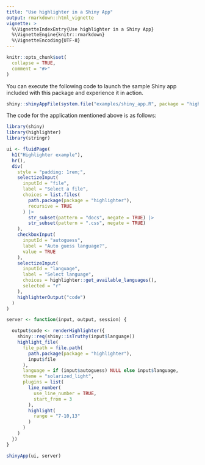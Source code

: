 ```yaml
---
title: "Use highlighter in a Shiny App"
output: rmarkdown::html_vignette
vignette: >
  %\VignetteIndexEntry{Use highlighter in a Shiny App}
  %\VignetteEngine{knitr::rmarkdown}
  %\VignetteEncoding{UTF-8}
---
```


```r
knitr::opts_chunk$set(
  collapse = TRUE,
  comment = "#>"
)
```

You can execute the following code to launch the sample Shiny app included with this package and
experience it in action.

```r
shiny::shinyAppFile(system.file("examples/shiny_app.R", package = "highlighter"))
```

The code for the application mentioned above is as follows:

```r
library(shiny)
library(highlighter)
library(stringr)

ui <- fluidPage(
  h1("Highlighter example"),
  hr(),
  div(
    style = "padding: 1rem;",
    selectizeInput(
      inputId = "file",
      label = "Select a file",
      choices = list.files(
        path.package(package = "highlighter"),
        recursive = TRUE
      ) |>
        str_subset(pattern = "docs", negate = TRUE) |>
        str_subset(pattern = ".css", negate = TRUE)
    ),
    checkboxInput(
      inputId = "autoguess",
      label = "Auto guess language?",
      value = TRUE
    ),
    selectizeInput(
      inputId = "language",
      label = "Select language",
      choices = highlighter::get_available_languages(),
      selected = "r"
    ),
    highlighterOutput("code")
  )
)

server <- function(input, output, session) {

  output$code <- renderHighlighter({
    shiny::req(shiny::isTruthy(input$language))
    highlight_file(
      file_path = file.path(
        path.package(package = "highlighter"),
        input$file
      ),
      language = if (input$autoguess) NULL else input$language,
      theme = "solarized_light",
      plugins = list(
        line_number(
          use_line_number = TRUE,
          start_from = 3
        ),
        highlight(
          range = "7-10,13"
        )
      )
    )
  })
}

shinyApp(ui, server)
```
